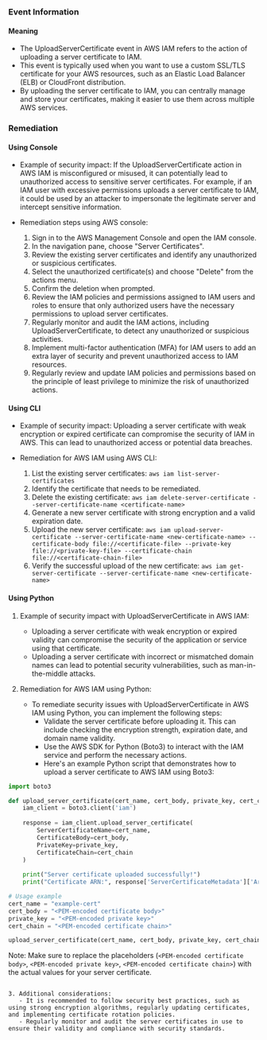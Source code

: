
### Event Information

#### Meaning

- The UploadServerCertificate event in AWS IAM refers to the action of uploading a server certificate to IAM. 
- This event is typically used when you want to use a custom SSL/TLS certificate for your AWS resources, such as an Elastic Load Balancer (ELB) or CloudFront distribution. 
- By uploading the server certificate to IAM, you can centrally manage and store your certificates, making it easier to use them across multiple AWS services.

### Remediation

#### Using Console

- Example of security impact: If the UploadServerCertificate action in AWS IAM is misconfigured or misused, it can potentially lead to unauthorized access to sensitive server certificates. For example, if an IAM user with excessive permissions uploads a server certificate to IAM, it could be used by an attacker to impersonate the legitimate server and intercept sensitive information.

- Remediation steps using AWS console:
  1. Sign in to the AWS Management Console and open the IAM console.
  2. In the navigation pane, choose "Server Certificates".
  3. Review the existing server certificates and identify any unauthorized or suspicious certificates.
  4. Select the unauthorized certificate(s) and choose "Delete" from the actions menu.
  5. Confirm the deletion when prompted.
  6. Review the IAM policies and permissions assigned to IAM users and roles to ensure that only authorized users have the necessary permissions to upload server certificates.
  7. Regularly monitor and audit the IAM actions, including UploadServerCertificate, to detect any unauthorized or suspicious activities.
  8. Implement multi-factor authentication (MFA) for IAM users to add an extra layer of security and prevent unauthorized access to IAM resources.
  9. Regularly review and update IAM policies and permissions based on the principle of least privilege to minimize the risk of unauthorized actions.

#### Using CLI

- Example of security impact: Uploading a server certificate with weak encryption or expired certificate can compromise the security of IAM in AWS. This can lead to unauthorized access or potential data breaches.

- Remediation for AWS IAM using AWS CLI:
  1. List the existing server certificates: `aws iam list-server-certificates`
  2. Identify the certificate that needs to be remediated.
  3. Delete the existing certificate: `aws iam delete-server-certificate --server-certificate-name <certificate-name>`
  4. Generate a new server certificate with strong encryption and a valid expiration date.
  5. Upload the new server certificate: `aws iam upload-server-certificate --server-certificate-name <new-certificate-name> --certificate-body file://<certificate-file> --private-key file://<private-key-file> --certificate-chain file://<certificate-chain-file>`
  6. Verify the successful upload of the new certificate: `aws iam get-server-certificate --server-certificate-name <new-certificate-name>`

#### Using Python

1. Example of security impact with UploadServerCertificate in AWS IAM:
   - Uploading a server certificate with weak encryption or expired validity can compromise the security of the application or service using that certificate.
   - Uploading a server certificate with incorrect or mismatched domain names can lead to potential security vulnerabilities, such as man-in-the-middle attacks.

2. Remediation for AWS IAM using Python:
   - To remediate security issues with UploadServerCertificate in AWS IAM using Python, you can implement the following steps:
     - Validate the server certificate before uploading it. This can include checking the encryption strength, expiration date, and domain name validity.
     - Use the AWS SDK for Python (Boto3) to interact with the IAM service and perform the necessary actions.
     - Here's an example Python script that demonstrates how to upload a server certificate to AWS IAM using Boto3:

```python
import boto3

def upload_server_certificate(cert_name, cert_body, private_key, cert_chain=None):
    iam_client = boto3.client('iam')
    
    response = iam_client.upload_server_certificate(
        ServerCertificateName=cert_name,
        CertificateBody=cert_body,
        PrivateKey=private_key,
        CertificateChain=cert_chain
    )
    
    print("Server certificate uploaded successfully!")
    print("Certificate ARN:", response['ServerCertificateMetadata']['Arn'])

# Usage example
cert_name = "example-cert"
cert_body = "<PEM-encoded certificate body>"
private_key = "<PEM-encoded private key>"
cert_chain = "<PEM-encoded certificate chain>"

upload_server_certificate(cert_name, cert_body, private_key, cert_chain)
```

Note: Make sure to replace the placeholders (`<PEM-encoded certificate body>`, `<PEM-encoded private key>`, `<PEM-encoded certificate chain>`) with the actual values for your server certificate.
```

3. Additional considerations:
   - It is recommended to follow security best practices, such as using strong encryption algorithms, regularly updating certificates, and implementing certificate rotation policies.
   - Regularly monitor and audit the server certificates in use to ensure their validity and compliance with security standards.

